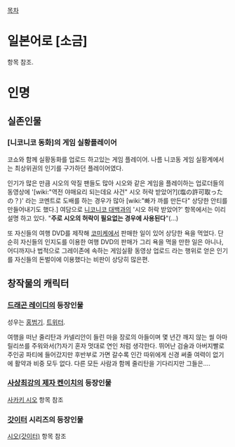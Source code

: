 [[목차]]
= 일본어로 [소금] =
항목 참조.

= 인명 =
== 실존인물 ==
=== [니코니코 동화]의 게임 실황플레이어 ===
코쇼와 함께 실황동화를 업로드 하고있는 게임 플레이어.
나름 니코동 게임 실황계에서는 최상위권의 인기를 구가하던 플레이어였다.

인기가 많은 만큼 시오의 악질 팬들도 많아 시오와 같은 게임을 플레이하는 업로더들의 동영상에 '[wiki:"역전 야매요리 되는데요 사건" 시오 허락 받았어?](塩の許可取ったの？)' 라는 코멘트로 도배를 하는 경우가 많아 [wiki:"빠가 까를 만든다" 상당한 안티를 만들어내기도 했다.] 여담으로 [[니코니코 대백과]]의 '시오 허락 받았어?' 항목에서는 이리 설명 하고 있다. "'''주로 시오의 허락이 필요없는 경우에 사용된다'''"(...)

또 자신들의 여행 DVD를 제작해 [[코미케]]에서 판매한 일이 있어 상당한 욕을 먹었다. 단순히 자신들의 인지도를 이용한 여행 DVD의 판매가 그리 욕을 먹을 만한 일은 아니나, 어디까지나 법적으로 그레이존에 속하는 게임실황 동영상 업로드 라는 행위로 얻은 인기를 자신들의 돈벌이에 이용했다는 비판이 상당히 많은편.

== 창작물의 캐릭터 ==
=== [[드래곤 레이디]]의 등장인물 ===
성우는 [[홍범기]]. [https://twitter.com/Sio_DLbot 트위터].

여행을 떠난 줄리탄과 카넬리안이 들린 마을 장로의 아들이며 몇 년간 깨지 않는 씰 아마릴리쓰를 주워와서(?)자기 혼자 멋대로 연인 처럼 생각한다. 뛰어난 검술과 아버지빨로 주인공 파티에 들어갔지만 후반부로 가면 갈수록 인간 따위에게 신경 써줄 여력이 없기에 활약과 비중 모두 없다. 다른 모든 사람과 함께 줄리탄을 기다리지만 그들은….

=== [[사상최강의 제자 켄이치]]의 등장인물 ===
[[사카키 시오]] 항목 참조

=== [[갓이터]] 시리즈의 등장인물  ===
[[시오(갓이터)]] 항목 참조
